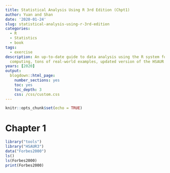 ```yaml
---
title: Statistical Analysis Using R 3rd Edition (Chpt1)
author: Yuan and Shan
date: '2020-01-24'
slug: statistical-analysis-using-r-3rd-edition
categories:
  - R
  - Statistics
  - book
tags:
  - exercise
description: An up-to-date guide to data analysis using the R system for statistical
  computing, tons of real-world examples, updated version of the HSAUR package (HSAUR3)
years: [2020]
output:
  blogdown::html_page:
    number_sections: yes
    toc: yes
    toc_depth: 3
    css: /css/custom.css
---
```


```r
knitr::opts_chunk$set(echo = TRUE)
```

# Chapter 1

```r
library("tools")
library("HSAUR3")
data("Forbes2000")
ls()
ls(Forbes2000)
print(Forbes2000)
```
